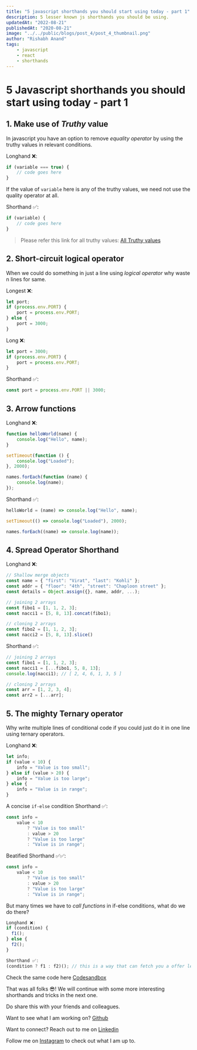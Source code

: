 ```yaml
---
title: "5 javascript shorthands you should start using today - part 1"
description: 5 lesser known js shorthands you should be using.
updatedAt: "2022-08-21"
publishedAt: "2020-08-21"
image: "../../public/blogs/post_4/post_4_thumbnail.png"
author: "Rishabh Anand"
tags:
    - javascript
    - react
    - shorthands
---
```


# 5 Javascript shorthands you should start using today - part 1

## 1. Make use of _Truthy_ value

In javascript you have an option to remove _equality operator_ by using the truthy values in relevant conditions.

Longhand ❌:

```js
if (variable === true) {
    // code goes here
}
```

If the value of `variable` here is any of the truthy values, we need not use the quality operator at all.

Shorthand ✅:

```js
if (variable) {
    // code goes here
}
```

> Please refer this link for all truthy values: [All Truthy values](https://developer.mozilla.org/en-US/docs/Glossary/Truthy)

## 2. Short-circuit logical operator

When we could do something in just a line using _logical operator_ why waste n lines for same.

Longest ❌:

```js
let port;
if (process.env.PORT) {
    port = process.env.PORT;
} else {
    port = 3000;
}
```

Long ❌:

```js
let port = 3000;
if (process.env.PORT) {
    port = process.env.PORT;
}
```

Shorthand ✅:

```js
const port = process.env.PORT || 3000;
```

## 3. Arrow functions

Longhand ❌:

```js
function helloWorld(name) {
    console.log("Hello", name);
}

setTimeout(function () {
    console.log("Loaded");
}, 2000);

names.forEach(function (name) {
    console.log(name);
});
```

Shorthand ✅:

```js
helloWorld = (name) => console.log("Hello", name);

setTimeout(() => console.log("Loaded"), 2000);

names.forEach((name) => console.log(name));
```

## 4. Spread Operator Shorthand

Longhand ❌:

```js
// Shallow merge objects
const name = { "first": "Virat", "last": "Kohli" };
const addr = { "floor": "4th", "street": "Chaploon street" };
const details = Object.assign({}, name, addr, ...);

// joining 2 arrays
const fibo1 = [1, 1, 2, 3];
const nacci1 = [5, 8, 13].concat(fibo1);

// cloning 2 arrays
const fibo2 = [1, 1, 2, 3];
const nacci2 = [5, 8, 13].slice()
```

Shorthand ✅:

```js
// joining 2 arrays
const fibo1 = [1, 1, 2, 3];
const nacci1 = [...fibo1, 5, 8, 13];
console.log(nacci1); // [ 2, 4, 6, 1, 3, 5 ]

// cloning 2 arrays
const arr = [1, 2, 3, 4];
const arr2 = [...arr];
```

## 5. The mighty Ternary operator

Why write multiple lines of conditional code if you could just do it in one line using ternary operators.

Longhand ❌:

```js
let info;
if (value < 10) {
    info = "Value is too small";
} else if (value > 20) {
    info = "Value is too large";
} else {
    info = "Value is in range";
}
```

A concise `if-else` condition
Shorthand ✅:

```js
const info =
    value < 10
        ? "Value is too small"
        : value > 20
        ? "Value is too large"
        : "Value is in range";
```

Beatified Shorthand ✅✅:

```js
const info =
    value < 10
        ? "Value is too small"
        : value > 20
        ? "Value is too large"
        : "Value is in range";
```

But many times we have to _call functions_ in if-else conditions, what do we do there?

```js
Longhand ❌:
if (condition) {
  f1();
} else {
  f2();
}
```

```js
Shorthand ✅:
(condition ? f1 : f2)(); // this is a way that can fetch you a offer letter in an interview.
```

Check the same code here [Codesandbox]()

That was all folks 😎! We will continue with some more interesting shorthands and tricks in the next one.

Do share this with your friends and colleagues.

Want to see what I am working on? [Github](https://github.com/ranand16)

Want to connect? Reach out to me on [Linkedin](https://www.linkedin.com/in/rishabh-anand-8b3b8197/)

Follow me on [Instagram](https://www.instagram.com/indian_soya_bean/) to check out what I am up to.
